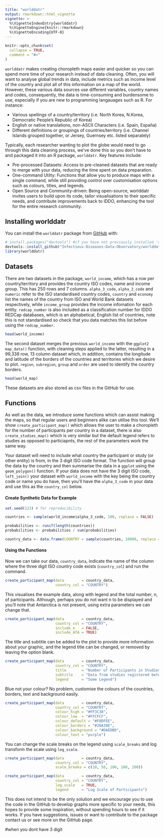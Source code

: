 ```yaml
---
title: "worlddatr"
output: rmarkdown::html_vignette
vignette: >
  %\VignetteIndexEntry{worlddatr}
  %\VignetteEngine{knitr::rmarkdown}
  %\VignetteEncoding{UTF-8}
---
```


```r
knitr::opts_chunk$set(
  collapse = TRUE,
  comment = "#>"
)
```

`worlddatr` makes creating choropleth maps easier and quicker so you can spend more time of your research instead of data cleaning. Often, you will want to analyse global trends in data, include metrics such as income level of the country and plot all of this information on a map of the world. However, these various data sources use different variables, country names and codes, consequently, the data is time-consuming and burdensome to use, especially if you are new to programming langauages such as R. For instance:

-   Various spellings of a country/territory (i.e. North Korea, N.Korea, Democratic People's Republic of Korea)
-   English or native translations, non-ASCII Characters (i.e. Spain, España)
-   Different definitions or groupings of countries/territory (i.e. Channel Islands grouped together, or Jersey, Guernsey etc. listed separately)

Typically, each researcher wanting to plot the globe would need to go through this data cleaning process, we've done this so you don't have to and packaged it into an R package, `worlddatr`. Key features include:

-   Pre-processed Datasets: Access to pre-cleaned datasets that are ready to merge with your data, reducing the time spent on data preparation.
-   One-command Utilty: Functions that allow you to produce maps with a single command, while still providing control over customisation options such as colours, titles, and legends.
-   Open Source and Community-driven: Being open-source, worlddatr invites users to build upon its code, tailor visualisations to their specific needs, and contribute improvements back to IDDO, enhancing the tool for the entire research community.

## Installing worlddatr

You can install the `worlddatr` package from [GitHub](https://github.com/) with:

```r
# install.packages("devtools") #if you have not previously installed 'devtools' on your machine
devtools::install_github("Infectious-Diseases-Data-Observatory/worlddatr")
library(worlddatr)
```

## Datasets

There are two datasets in the package, `world_income`, which has a row per country/territory and provides the country ISO codes, name and income group. This has 250 rows and 7 columns. `alpha_3_code`, `alpha_2_code` and `numeric` refer to the ISO standardised country codes, `country` and `economy` list the names of the country from ISO and World Bank datasets respectively, while `income_group` provides the income infomation for each entity. `redcap_number` is also included as a classification number for IDDO REDCap databases, which is an alphabetical, English list of countries, note this is not standardised so check that you data matches this list before using the `redcap_number`.

```r
head(world_income)
```

The second dataset merges the previous `world_income` with the `ggplot2` `map_data()` function, with cleaning steps applied to the latter, resulting in a 99,338 row, 13 column dataset which, in addition, contains the longitude and latitude of the borders of the countries and territories which we desire to plot. `region`, `subregion`, `group` and `order` are used to identify the country borders.

```r
head(world_map)
```

These datasets are also stored as csv files in the GitHub for use.

## Functions

As well as the data, we introduce some functions which can assist making the maps, so that regular users and beginners alike can utilise this tool. We'll show `create_participant_map()` which allows the user to make a choropleth for the number of participants per country in a dataset, there is also `create_studies_map()` which is very similar but the default legend refers to studies as opposed to particiapnts, the rest of the parameters work the same way.

Your dataset will need to include what country the participant or study (or other entity) is from, in the 3 digit ISO code format. The function will group the data by the country and then summarise the data in a `ggplot` using the `geom_polygon()` function. If your data does not have the 3 digit ISO code, `left_join()` your dataset with `world_income` with the key being the country code or name you do have, then you'll have the `alpha_3_code` in your data and use this as the `country_col` below. 

#### Create Synthetic Data for Example

```r
set.seed(123) # for reproducibility

countries <- sample(world_income$alpha_3_code, 100, replace = FALSE)

probabilities <- runif(length(countries))
probabilities <- probabilities / sum(probabilities)

country_data <- data.frame(COUNTRY = sample(countries, 10000, replace = TRUE, prob = probabilities))
```

#### Using the Functions

Now we can take our data, `country_data`, indicate the name of the column where the three digit ISO country code exists (`country_col`) and run the command.

```r
create_participant_map(data        = country_data,
                       country_col = "COUNTRY")
```
This visualises the example data, along with legend and the total number, n, of participants. Although, perhaps you do not want n to be displayed and you'll note that Antarctica is not present, using extra parameters we can change that.

```r
create_participant_map(data        = country_data,
                       country_col = "COUNTRY",
                       include_n   = FALSE,
                       include_ATA = TRUE)
```

The title and subtitle can be added to the plot to provide more information about your graphic, and the legend title can be changed, or removed by leaving the option blank.

```r
create_participant_map(data        = country_data,
                       country_col = "COUNTRY",
                       title       = "Number of Participants in Studies across Countries",
                       subtitle    = "Data from studies registered between 2000 - 2024",
                       legend      = "Some Legend")
```

Blue not your colour? No problem, customise the colours of the countries, borders, text and background easily.

```r
create_participant_map(data        = country_data,
                       country_col = "COUNTRY",
                       colour_high = "#FF3C38",
                       colour_low  = "#FFCFCF",
                       colour_default = "#F0DFEE",
                       colour_borders = "#20A39E",
                       colour_background = "#DAEDBD",
                       colour_text = "purple")
```

You can change the scale breaks on the legend using `scale_breaks` and log transform the scale using `log_scale`.

```r
create_participant_map(data        = country_data,
                       country_col = "COUNTRY",
                       scale_breaks = c(10, 50, 100, 180, 200))

create_participant_map(data        = country_data,
                       country_col = "COUNTRY",
                       log_scale   = TRUE,
                       legend      = "Log Scale of Participants")
```

This does not intend to be the only solution and we encourage you to use the code in the GitHub to develop graphs more specific to your needs, this hopes to provide some inspiration, without spending hours to see if it works. If you have suggestions, issues or want to contribute to the package contact us or see more on the GitHub page.

#when you dont have 3 digit
